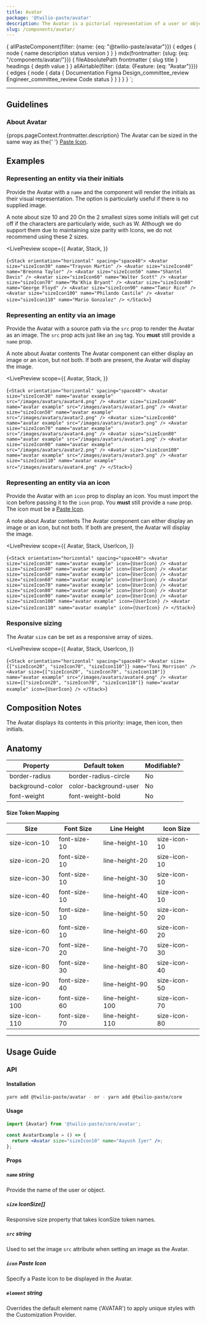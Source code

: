 ```yaml
---
title: Avatar
package: '@twilio-paste/avatar'
description: The Avatar is a pictorial representation of a user or object 👩‍🎤. It can display the initials of that entity, an image or a Paste Icon.
slug: /components/avatar/
---
```



  {
    allPasteComponent(filter: {name: {eq: "@twilio-paste/avatar"}}) {
      edges {
        node {
          name
          description
          status
          version
        }
      }
    }
    mdx(frontmatter: {slug: {eq: "/components/avatar/"}}) {
      fileAbsolutePath
      frontmatter {
        slug
        title
      }
      headings {
        depth
        value
      }
    }
    allAirtable(filter: {data: {Feature: {eq: "Avatar"}}}) {
      edges {
        node {
          data {
            Documentation
            Figma
            Design_committee_review
            Engineer_committee_review
            Code
            status
          }
        }
      }
    }
  }
`;

<NormalizedComponentHeader
  categoryRoute={SidebarCategoryRoutes.COMPONENTS}
  githubUrl="https://github.com/twilio-labs/paste/tree/main/packages/paste-core/components/avatar"
  storybookUrl="/?path=/story/components-avatar--initials"
  data={props.data}
/>

---

<contentwrapper>

<PageAside data={props.data.mdx} />

<content>

## Guidelines

### About Avatar

<p>
  {props.pageContext.frontmatter.description} The Avatar can be sized in the same way as the{' '}
  <a href="/components/icons/usage-guidelines/#resizing-icons">Paste Icon</a>.
</p>

## Examples

### Representing an entity via their initials

Provide the Avatar with a `name` and the component will render the initials as their visual representation. The option is particularly useful if there is no supplied image.

<Callout>
  <CalloutTitle>A note about size 10 and 20</CalloutTitle>
  <CalloutText>
    On the 2 smallest sizes some initials will get cut off if the characters are particularly wide, such as W. Although
    we do support them due to maintaining size parity with Icons, we do not recommend using these 2 sizes.
  </CalloutText>
</Callout>

<LivePreview
  scope={{
    Avatar,
    Stack,
  }}
>
  {`<Stack orientation="horizontal" spacing="space40">
  <Avatar size="sizeIcon30" name="Trayvon Martin" />
  <Avatar size="sizeIcon40" name="Breonna Taylor" />
  <Avatar size="sizeIcon50" name="Shantel Davis" />
  <Avatar size="sizeIcon60" name="Walter Scott" />
  <Avatar size="sizeIcon70" name="Ma'Khia Bryant" />
  <Avatar size="sizeIcon80" name="George Floyd" />
  <Avatar size="sizeIcon90" name="Tamir Rice" />
  <Avatar size="sizeIcon100" name="Philando Castile" />
  <Avatar size="sizeIcon110" name="Mario Gonzalez" />
</Stack>`}
</LivePreview>

### Representing an entity via an image

Provide the Avatar with a source path via the `src` prop to render the Avatar as an image. The `src` prop acts just like an `img` tag. You **must** still provide a `name` prop.

<Callout>
  <CalloutTitle>A note about Avatar contents</CalloutTitle>
  <CalloutText>
    The Avatar component can either display an image or an icon, but not both. If both are present, the Avatar will
    display the image.
  </CalloutText>
</Callout>

<LivePreview
  scope={{
    Avatar,
    Stack,
  }}
>
  {`<Stack orientation="horizontal" spacing="space40">
  <Avatar size="sizeIcon30" name="avatar example" src="/images/avatars/avatar4.png" />
  <Avatar size="sizeIcon40" name="avatar example" src="/images/avatars/avatar1.png" />
  <Avatar size="sizeIcon50" name="avatar example" src="/images/avatars/avatar2.png" />
  <Avatar size="sizeIcon60" name="avatar example" src="/images/avatars/avatar3.png" />
  <Avatar size="sizeIcon70" name="avatar example" src="/images/avatars/avatar4.png" />
  <Avatar size="sizeIcon80" name="avatar example" src="/images/avatars/avatar1.png" />
  <Avatar size="sizeIcon90" name="avatar example" src="/images/avatars/avatar2.png" />
  <Avatar size="sizeIcon100" name="avatar example" src="/images/avatars/avatar3.png" />
  <Avatar size="sizeIcon110" name="avatar example" src="/images/avatars/avatar4.png" />
</Stack>`}
</LivePreview>

### Representing an entity via an icon

Provide the Avatar with an `icon` prop to display an icon. You must import the icon before passing it to the `icon` prop. You **must** still provide a `name` prop. The icon must be a <a href="/components/icons/">Paste Icon</a>.

<Callout>
  <CalloutTitle>A note about Avatar contents</CalloutTitle>
  <CalloutText>
    The Avatar component can either display an image or an icon, but not both. If both are present, the Avatar will
    display the image.
  </CalloutText>
</Callout>

<LivePreview
  scope={{
    Avatar,
    Stack,
    UserIcon,
  }}
>
  {`<Stack orientation="horizontal" spacing="space40">
  <Avatar size="sizeIcon30" name="avatar example" icon={UserIcon} />
  <Avatar size="sizeIcon40" name="avatar example" icon={UserIcon} />
  <Avatar size="sizeIcon50" name="avatar example" icon={UserIcon} />
  <Avatar size="sizeIcon60" name="avatar example" icon={UserIcon} />
  <Avatar size="sizeIcon70" name="avatar example" icon={UserIcon} />
  <Avatar size="sizeIcon80" name="avatar example" icon={UserIcon} />
  <Avatar size="sizeIcon90" name="avatar example" icon={UserIcon} />
  <Avatar size="sizeIcon100" name="avatar example" icon={UserIcon} />
  <Avatar size="sizeIcon110" name="avatar example" icon={UserIcon} />
</Stack>`}
</LivePreview>

### Responsive sizing

The Avatar `size` can be set as a responsive array of sizes.

<LivePreview
  scope={{
    Avatar,
    Stack,
    UserIcon,
  }}
>
  {`<Stack orientation="horizontal" spacing="space40">
  <Avatar
    size={["sizeIcon20", "sizeIcon70", "sizeIcon110"]}
    name="Toni Morrison"
  />
  <Avatar
    size={["sizeIcon20", "sizeIcon70", "sizeIcon110"]}
    name="avatar example"
    src="/images/avatars/avatar4.png"
  />
  <Avatar
    size={["sizeIcon20", "sizeIcon70", "sizeIcon110"]}
    name="avatar example"
    icon={UserIcon}
  />
</Stack>`}
</LivePreview>

## Composition Notes

The Avatar displays its contents in this priority: image, then icon, then initials.

## Anatomy

| Property         | Default token         | Modifiable? |
| ---------------- | --------------------- | ----------- |
| border-radius    | border-radius-circle  | No          |
| background-color | color-background-user | No          |
| font-weight      | font-weight-bold      | No          |

#### Size Token Mapping

| Size          | Font Size    | Line Height     | Icon Size    |
| ------------- | ------------ | --------------- | ------------ |
| size-icon-10  | font-size-10 | line-height-10  | size-icon-10 |
| size-icon-20  | font-size-10 | line-height-20  | size-icon-10 |
| size-icon-30  | font-size-10 | line-height-30  | size-icon-10 |
| size-icon-40  | font-size-10 | line-height-40  | size-icon-10 |
| size-icon-50  | font-size-10 | line-height-50  | size-icon-20 |
| size-icon-60  | font-size-10 | line-height-60  | size-icon-20 |
| size-icon-70  | font-size-20 | line-height-70  | size-icon-30 |
| size-icon-80  | font-size-30 | line-height-80  | size-icon-40 |
| size-icon-90  | font-size-40 | line-height-90  | size-icon-50 |
| size-icon-100 | font-size-60 | line-height-100 | size-icon-70 |
| size-icon-110 | font-size-70 | line-height-110 | size-icon-80 |

---

## Usage Guide

### API

#### Installation

```bash
yarn add @twilio-paste/avatar - or - yarn add @twilio-paste/core
```

#### Usage

```jsx
import {Avatar} from '@twilio-paste/core/avatar';

const AvatarExample = () => {
  return <Avatar size="sizeIcon10" name="Aayush Iyer" />;
};
```

#### Props

##### `name` string

Provide the name of the user or object.

##### `size` IconSize[]

Responsive size property that takes IconSize token names.

##### `src` string

Used to set the image `src` attribute when setting an image as the Avatar.

##### `icon` Paste Icon

Specify a Paste Icon to be displayed in the Avatar.

##### `element` string

Overrides the default element name ('AVATAR') to apply unique styles with the Customization Provider.

<ChangelogRevealer>
  <Changelog />
</ChangelogRevealer>

</content>

</contentwrapper>
